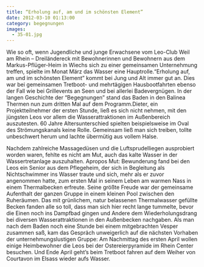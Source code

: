 ```yaml
---
title: “Erholung auf, am und im schönsten Element”
date: 2012-03-10 01:13:00
category: begegnungen
images:
  - 35-01.jpg
---
```


Wie so oft, wenn Jugendliche und junge Erwachsene vom Leo-Club Weil am Rhein – Dreiländereck mit Bewohnerinnen und Bewohnern aus dem Markus-Pflüger-Heim in Wiechs sich zu einer gemeinsamen Unternehmung treffen, spielte im Monat März das Wasser eine Hauptrolle.“Erholung auf, am und im schönsten Element” kommt bei Jung und Alt immer gut an. Dies war bei gemeinsamen Tretboot- und mehrtägigen Hausbootfahrten ebenso der Fall wie bei Grillevents an Seen und bei allerlei Badevergnügen. In der langen Geschichte der “Begegnungen” stand das Baden in den Balinea Thermen nun zum dritten Mal auf dem Programm.Dieter, ein Projektteilnehmer der ersten Stunde, ließ es sich nicht nehmen, mit den jüngsten Leos vor allem die Wasserattraktionen im Außenbereich auszutesten. 60 Jahre Altersunterschied spielten beispielsweise im Oval des Strömungskanals keine Rolle. Gemeinsam ließ man sich treiben, tollte unbeschwert herum und lachte übermütig aus vollem Halse.

Nachdem zahlreiche Massagedüsen und die Luftsprudelliegen ausprobiert worden waren, fehlte es nicht am Mut, auch das kalte Wasser in der Wassertretanlage auszuhalten. Apropos Mut: Bewunderung fand bei den Leos ein Senior aus dem Pflegeheim, der sich in Begleitung als Nichtschwimmer ins Wasser traute und sich, mehr als er zuvor angenommen hatte, zum ersten Mal in seinem Leben am warmen Nass in einem Thermalbecken erfreute. Seine größte Freude war der gemeinsame Aufenthalt der ganzen Gruppe in einem kleinen Pool zwischen den Ruheräumen. Das mit grünlichem, natur belassenen Thermalwasser gefüllte Becken fanden alle so toll, dass man sich hier recht lange tummelte, bevor die Einen noch ins Dampfbad gingen und Andere dem Wiederholungsdrang bei diversen Wasserattraktionen in den Außenbecken nachgaben. Als man nach dem Baden noch eine Stunde bei einem mitgebrachten Vesper zusammen saß, kam das Gespräch unweigerlich auf die nächsten Vorhaben der unternehmungslustigen Gruppe: Am Nachmittag des ersten April wollen einige Heimbewohner die Leos bei der Ostereierpyramide im Rhein Center besuchen. Und Ende April geht’s beim Tretboot fahren auf dem Weiher von Courtavon im Elsass wieder aufs Wasser.
